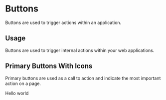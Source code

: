 
<Meta title="Design System|Buttons With Icons" component={PrimaryBtnWithIcon} />

# Buttons

Buttons are used to trigger actions within an application.

## Usage

Buttons are used to trigger internal actions within your web applications.

## Primary Buttons With Icons

Primary buttons are used as a call to action and indicate the most important action on a page.

<Preview withToolbar>
  <Story name="primary-btn-with-icon">
    <PrimaryBtnWithIcon 
      onClick={action('button-click')} 
      disabled={boolean('Disabled', false)}
      buttonText="Add to Cart"
      Icon={Cart}
    >
      Hello world
    </PrimaryBtnWithIcon>
  </Story>
</Preview>


